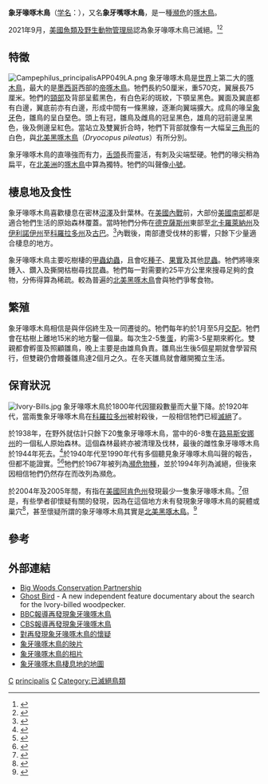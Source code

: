 {{Speciesbox
| taxon = Campephilus principalis
| status = CR
| status_system = iucn3.1
| trend = down
| status_ref = <ref>{{IUCN2008|assessors=BirdLife International|year=2008|id=141780|title=Campephilus principalis|downloaded=9 May 2006}}</ref>
| image = Campephilus principalisAWP066AA2.jpg
| binomial_authority = （[[卡爾·林奈|Linnaeus]], 1758）
| subdivision_ranks = [[亚种|亚种]]
| subdivision = †象牙喙啄木鸟 ''Campephilus p. principalis''<br/> †{{tsl|en|Cuban ivory-billed woodpecker|古巴象牙喙啄木鸟}} ''Campephilus p. bairdii''
| range_map = Hasbrouck_Ivory_Billed_range_1891.png
| range_map_caption = 分布图
| synonyms = ''Picus principalis'' <small>Linnaeus, 1758</small>
}}

'''象牙喙啄木鳥'''（[[学名|学名]]：''{{lang|la|Campephilus principalis}}''），又名'''象牙嘴啄木鳥'''，是一種[[瀕危|瀕危]]的[[啄木鳥|啄木鳥]]。

2021年9月，[[美國魚類及野生動物管理局|美國魚類及野生動物管理局]]認為象牙喙啄木鳥已滅絕。<ref>{{cite web |url=https://www.federalregister.gov/documents/2021/09/30/2021-21219/endangered-and-threatened-wildlife-and-plants-removal-of-23-extinct-species-from-the-lists-of |title=Endangered and Threatened Wildlife and Plants; Removal of 23 Extinct Species From the Lists of Endangered and Threatened Wildlife and Plants |website=www.federalregister.gov |date=2021-09-30 |accessdate=2021-09-30}}</ref><ref>{{Cite news|last=Einhorn|first=Catrin|date=2021-09-29|title=Protected Too Late: U.S. Officials Report More Than 20 Extinctions|language=en-US|work=The New York Times|url=https://www.nytimes.com/2021/09/28/climate/endangered-animals-extinct.html|access-date=2021-09-29|issn=0362-4331}}</ref>

== 特徵 ==
[[File:Campephilus_principalisAPP049LA.png|thumb]]
象牙喙啄木鳥是[[世界|世界]]上第二大的[[啄木鳥|啄木鳥]]，最大的是[[墨西哥|墨西哥]]西部的[[帝啄木鳥|帝啄木鳥]]。牠們長約50厘米，重570克，翼展長75厘米。牠們的[[頸部|頸部]]及背部呈藍黑色，有白色彩的斑紋，下顎呈黑色。翼面及翼底都有白邊，翼底前亦有白邊，形成中間有一條黑線，逐漸向翼端擴大。成鳥的喙呈[[象牙|象牙]]色，雛鳥的呈白堊色。頭上有冠，雛鳥及雌鳥的冠呈黑色，雄鳥的冠前邊呈黑色，後及側邊呈紅色。當站立及雙翼折合時，牠們下背部就像有一大幅呈[[三角形|三角形]]的白色，與[[北美黑啄木鳥|北美黑啄木鳥]]（''Dryocopus pileatus''）有所分別。

象牙喙啄木鳥的直喙強而有力，[[舌頭|舌頭]]長而靈活，有刺及尖端堅硬。牠們的喙尖稍為扁平，在[[北美洲|北美洲]]的[[啄木鳥|啄木鳥]]中算為獨特。牠們的叫聲像[[小號|小號]]。

== 棲息地及食性 ==
象牙喙啄木鳥喜歡棲息在密林[[沼澤|沼澤]]及針葉林。在[[美國內戰|美國內戰]]前，大部份[[美國南部|美國南部]]都是適合牠們生活的原始森林覆蓋。當時牠們分佈在[[德克薩斯州|德克薩斯州]]東部至[[北卡羅萊納州|北卡羅萊納州]]及[[伊利諾伊州|伊利諾伊州]]至[[科羅拉多州|科羅拉多州]]及[[古巴|古巴]]。<ref>{{cite web | year = 2006 | url = http://www.birds.cornell.edu/ivory/id_tips/bird_wilderness_html/document_view | title = The search for the Ivory-billed Woodpecker | publisher = Cornell Lab of Ornithology | accessdate = 2006-07-08 | archive-date = 2006-08-26 | archive-url = https://web.archive.org/web/20060826220157/http://www.birds.cornell.edu/ivory/id_tips/bird_wilderness_html/document_view | dead-url = no }}</ref>內戰後，南部遭受伐林的影響，只餘下少量適合棲息的地方。

象牙喙啄木鳥主要吃樹棲的[[甲蟲|甲蟲]][[幼蟲|幼蟲]]，且會吃[[種子|種子]]、[[果實|果實]]及其他[[昆蟲|昆蟲]]。牠們將喙來錘入、鑽入及撕開枯樹尋找昆蟲。牠們每一對需要約25平方公里來搜尋足夠的食物，分佈得算為稀疏。較為普遍的[[北美黑啄木鳥|北美黑啄木鳥]]會與牠們爭奪食物。

== 繁殖 ==
象牙喙啄木鳥相信是與伴侶終生及一同遷徙的。牠們每年約於1月至5月[[交配|交配]]。牠們會在枯樹上離地15米的地方鑿一個巢。每次生2-5隻[[蛋|蛋]]，約需3-5星期來孵化。雙親都會孵蛋及照顧雛鳥，晚上主要是由雄鳥負責。雛鳥出生後5個星期就會學習飛行，但雙親仍會餵養雛鳥達2個月之久。在冬天雛鳥就會離開獨立生活。

== 保育狀況 ==

[[File:Ivory-Bills.jpg|thumb]]
象牙喙啄木鳥於1800年代因獵殺數量而大量下降。於1920年代，當兩隻象牙喙啄木鳥在[[科羅拉多州|科羅拉多州]]被射殺後，一般相信牠們已經[[滅絕|滅絕]]了。

於1938年，在野外就估計只餘下20隻象牙喙啄木鳥，當中的6-8隻在[[路易斯安娜州|路易斯安娜州]]的一個私人原始森林。這個森林最終亦被清理及伐林，最後的雌性象牙喙啄木鳥於1944年死去。<ref name=smithsonian>{{Cite book en|author=Jackson, Jerome A.|year=2004|title=In Search of the Ivory-Billed Woodpecker|url=https://archive.org/details/insearchofivoryb0000jack|publisher=Smithsonian Institution Press|id=ISBN 1-58834-132-1|pages=[https://archive.org/details/insearchofivoryb0000jack/page/98 98]}}</ref>於1940年代至1990年代有多個聽見象牙喙啄木鳥叫聲的報告，但都不能證實。<ref name="SKeith">{{cite web | last = Keith | first = Stuart | year = 1983 | url = http://www.worldtwitch.com/ivory-billed_woodpecker_auklet_gsk.htm | title = The Little-Known Status and Distribution of the Ivory-billed Woodpecker | work = Worldtwitch | accessdate = 2006-07-08 | archive-date = 2006-06-20 | archive-url = https://web.archive.org/web/20060620230017/http://www.worldtwitch.com/ivory-billed_woodpecker_auklet_gsk.htm | dead-url = no }}</ref><ref name="Mendenhall">{{cite web |last=Mendenhall |first=Matt |year=2005 |url=http://www.birdersworld.com/brd/default.aspx?c=a&id=471 |title=Reported Ivory-bill Sightings Since 1944 |work=Birders World Magazine |accessdate=2006-07-08 |deadurl=yes |archiveurl=https://web.archive.org/web/20060615073921/http://birdersworld.com/brd/default.aspx?c=a&id=471 |archivedate=2006-06-15 }}</ref>牠們於1967年被列為[[瀕危物種|瀕危物種]]，並於1994年列為滅絕，但後來因相信牠們仍然存在而改列為瀕危。

於2004年及2005年間，有指在[[美國|美國]][[阿肯色州|阿肯色州]]發現最少一隻象牙喙啄木鳥。<ref name=Fitzpatrick2005>{{Cite journal en|author=Fitzpatrick, John W.; Lammertink, Martjan; Luneau, M. David Jr.; Gallagher, Tim W.; Harrison, Bobby R.; Sparling, Gene M.; Rosenberg, Kenneth V.; Rohrbaugh, Ronald W.; Swarthout, Elliott C. H.; Wrege, Peter H.; Swarthout, Sara Barker; Dantzker, Marc S.; Charif, Russell A.; Barksdale, Timothy R.; Remsen, J. V. Jr; Simon, Scott D. & Zollner, Douglas|year=2005|title=Ivory-billed woodpecker (''Campephilus principalis'') persists in continental North America|journal=Science|volume=308|issue=5727|pages=1460-1462|doi=10.1126/science.1114103|url=http://www.sciencemag.org/cgi/reprint/1114103v1.pdf|access-date=2009-01-20|archive-date=2008-10-07|archive-url=https://web.archive.org/web/20081007121005/http://www.sciencemag.org/cgi/reprint/1114103v1.pdf|dead-url=no}}</ref>但是，有些學者卻懷疑有關的發現，因為在這個地方未有發現象牙喙啄木鳥的屍體或巢穴<ref>{{cite web | year = Auguest 24, 2005 | url = http://www.birds.cornell.edu/ivory/field/listening/expert/document_view | title = The Search for the Ivory-billed Woodpecker | publisher = Cornell Lab of Ornithology | accessdate = 2006-07-09 | archive-date = 2006-05-08 | archive-url = https://web.archive.org/web/20060508202259/http://www.birds.cornell.edu/ivory/field/listening/expert/document_view | dead-url = no }}</ref>，甚至懷疑所謂的象牙喙啄木鳥其實是[[北美黑啄木鳥|北美黑啄木鳥]]。<ref>{{cite web | last = Dalton | first = Rex | year = Auguest 02, 2005 | url = http://www.bioedonline.org/news/news-print.cfm?art=1940 | title = Ivory-billed woodpecker raps on | publisher = BioEd Online | accessdate = 2006-07-09 | archive-date = 2007-09-28 | archive-url = https://web.archive.org/web/20070928014746/http://www.bioedonline.org/news/news-print.cfm?art=1940 | dead-url = no }}</ref>

== 參考 ==
{{reflist}}

== 外部連結 ==
*[http://www.ivorybill.org/ Big Woods Conservation Partnership]{{Wayback|url=http://www.ivorybill.org/ |date=20081218110530 }}
*[http://www.ghostbirdmovie.com/ Ghost Bird]{{Wayback|url=http://www.ghostbirdmovie.com/ |date=20081221213857 }} - A new independent feature documentary about the search for the Ivory-billed woodpecker.
* [http://news.bbc.co.uk/2/hi/science/nature/4493825.stm BBC報導再發現象牙喙啄木鳥]{{Wayback|url=http://news.bbc.co.uk/2/hi/science/nature/4493825.stm |date=20090927071635 }}
* [http://www.cbsnews.com/stories/2005/10/13/60minutes/main940587.shtml CBS報導再發現象牙喙啄木鳥]{{Wayback|url=http://www.cbsnews.com/stories/2005/10/13/60minutes/main940587.shtml |date=20080925232241 }}
* [http://www.newscientist.com/article.ns?id=dn8837 對再發現象牙喙啄木鳥的懷疑]{{Wayback|url=http://www.newscientist.com/article.ns?id=dn8837 |date=20080223145221 }}
* [https://web.archive.org/web/20080910161540/http://media.eurekalert.org/scipub/images/Cornell_high.mov 象牙喙啄木鳥的映片]
* [https://web.archive.org/web/20070404201711/http://www.nature.org/pressroom/features/photos.html 象牙喙啄木鳥的相片]
* [https://web.archive.org/web/20070415053823/http://www.nature.org/pressroom/features/maps.html 象牙喙啄木鳥棲息地的地圖]
{{taxonbar}}
[[Category:1758年描述的鸟类|C]]
[[Category:红头啄木鸟属|principalis]]
[[Category:卡尔·林奈命名的生物分类|C]]
[[Category:已滅絕鳥類|Category:已滅絕鳥類]]
